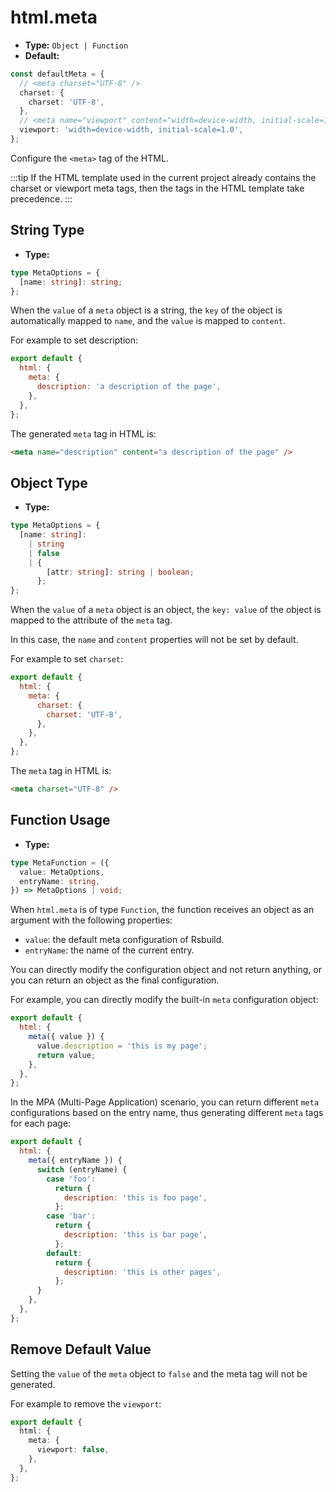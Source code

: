 # html.meta

- **Type:** `Object | Function`
- **Default:**

```ts
const defaultMeta = {
  // <meta charset="UTF-8" />
  charset: {
    charset: 'UTF-8',
  },
  // <meta name="viewport" content="width=device-width, initial-scale=1.0" />
  viewport: 'width=device-width, initial-scale=1.0',
};
```

Configure the `<meta>` tag of the HTML.

:::tip
If the HTML template used in the current project already contains the charset or viewport meta tags, then the tags in the HTML template take precedence.
:::

## String Type

- **Type:**

```ts
type MetaOptions = {
  [name: string]: string;
};
```

When the `value` of a `meta` object is a string, the `key` of the object is automatically mapped to `name`, and the `value` is mapped to `content`.

For example to set description:

```js
export default {
  html: {
    meta: {
      description: 'a description of the page',
    },
  },
};
```

The generated `meta` tag in HTML is:

```html
<meta name="description" content="a description of the page" />
```

## Object Type

- **Type:**

```ts
type MetaOptions = {
  [name: string]:
    | string
    | false
    | {
        [attr: string]: string | boolean;
      };
};
```

When the `value` of a `meta` object is an object, the `key: value` of the object is mapped to the attribute of the `meta` tag.

In this case, the `name` and `content` properties will not be set by default.

For example to set `charset`:

```js
export default {
  html: {
    meta: {
      charset: {
        charset: 'UTF-8',
      },
    },
  },
};
```

The `meta` tag in HTML is:

```html
<meta charset="UTF-8" />
```

## Function Usage

- **Type:**

```ts
type MetaFunction = ({
  value: MetaOptions,
  entryName: string,
}) => MetaOptions | void;
```

When `html.meta` is of type `Function`, the function receives an object as an argument with the following properties:

- `value`: the default meta configuration of Rsbuild.
- `entryName`: the name of the current entry.

You can directly modify the configuration object and not return anything, or you can return an object as the final configuration.

For example, you can directly modify the built-in `meta` configuration object:

```js
export default {
  html: {
    meta({ value }) {
      value.description = 'this is my page';
      return value;
    },
  },
};
```

In the MPA (Multi-Page Application) scenario, you can return different `meta` configurations based on the entry name, thus generating different `meta` tags for each page:

```js
export default {
  html: {
    meta({ entryName }) {
      switch (entryName) {
        case 'foo':
          return {
            description: 'this is foo page',
          };
        case 'bar':
          return {
            description: 'this is bar page',
          };
        default:
          return {
            description: 'this is other pages',
          };
      }
    },
  },
};
```

## Remove Default Value

Setting the `value` of the `meta` object to `false` and the meta tag will not be generated.

For example to remove the `viewport`:

```ts
export default {
  html: {
    meta: {
      viewport: false,
    },
  },
};
```
